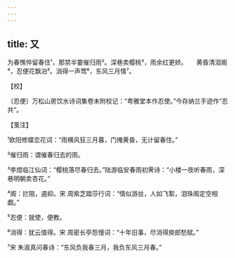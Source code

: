 ```yaml
---
---
---
```

title: 又
---







为春憔悴留春住¹，那禁半霎催归雨²。深巷卖樱桃³，雨余红更娇。　　黄昏清泪阁⁴，忍便花飘泊⁵。消得一声莺⁶，东风三月情⁷。





【校】


〔忍便〕万松山房饮水诗词集卷末附校记：“粤雅堂本作忍使。”今存纳兰手迹作“忍共”。





【笺注】


¹欧阳修蝶恋花词：“雨横风狂三月暮，门掩黄昏，无计留春住。”

²催归雨：谓催春归去的雨。

³李煜临江仙词：“樱桃落尽春归去。”陆游临安春雨初霁诗：“小楼一夜听春雨，深巷明朝卖杏花。”

⁴阁：拦阻，遏抑。宋 周紫芝踏莎行词：“情似游丝，人如飞絮，泪珠阁定空相觑。”

⁵忍便：就使，便教。

⁶消得：犹云值得。宋 周密长亭怨慢词：“十年旧事，尽消得庾郎愁赋。”

⁷宋 朱淑真问春诗：“东风负我春三月，我负东风三月春。”